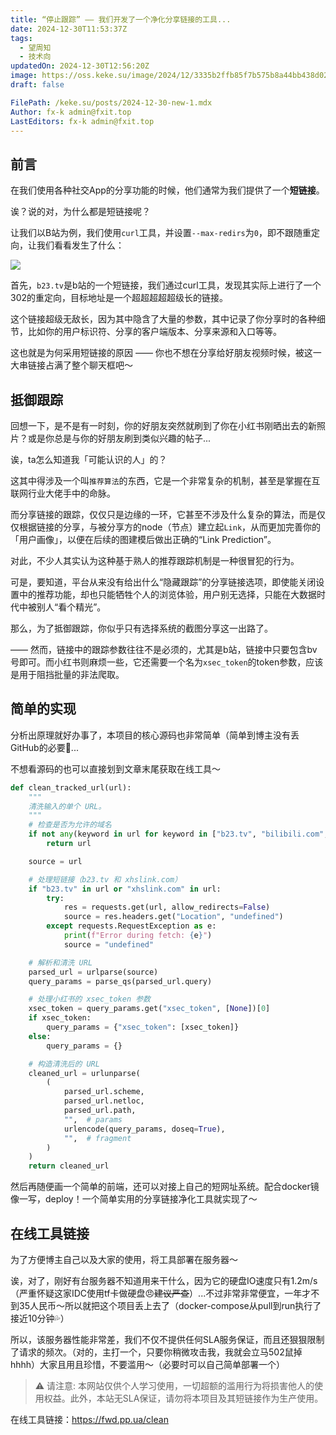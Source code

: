```yaml
---
title: “停止跟踪” —— 我们开发了一个净化分享链接的工具...
date: 2024-12-30T11:53:37Z
tags:
  - 望周知
  - 技术向
updatedOn: 2024-12-30T12:56:20Z
image: https://oss.keke.su/image/2024/12/3335b2ffb85f7b575b8a44bb438d02d1.png
draft: false

FilePath: /keke.su/posts/2024-12-30-new-1.mdx
Author: fx-k admin@fxit.top
LastEditors: fx-k admin@fxit.top
---
```


## 前言

在我们使用各种社交App的分享功能的时候，他们通常为我们提供了一个**短链接**。

诶？说的对，为什么都是短链接呢？

让我们以B站为例，我们使用`curl`工具，并设置`--max-redirs`为`0`，即不跟随重定向，让我们看看发生了什么：

![](https://oss.keke.su/image/2024/12/45e6295cf96147ec023bae1f6f2e7359.png)

首先，`b23.tv`是b站的一个短链接，我们通过curl工具，发现其实际上进行了一个302的重定向，目标地址是一个超超超超超级长的链接。

这个链接超级无敌长，因为其中隐含了大量的参数，其中记录了你分享时的各种细节，比如你的用户标识符、分享的客户端版本、分享来源和入口等等。

这也就是为何采用短链接的原因 —— 你也不想在分享给好朋友视频时候，被这一大串链接占满了整个聊天框吧～

## 抵御跟踪

回想一下，是不是有一时刻，你的好朋友突然就刷到了你在小红书刚晒出去的新照片？或是你总是与你的好朋友刷到类似兴趣的帖子...

诶，ta怎么知道我「可能认识的人」的？

这其中得涉及一个叫`推荐算法`的东西，它是一个非常复杂的机制，甚至是掌握在互联网行业大佬手中的命脉。

而分享链接的跟踪，仅仅只是边缘的一环，它甚至不涉及什么复杂的算法，而是仅仅根据链接的分享，与被分享方的node（节点）建立起`Link`，从而更加完善你的「用户画像」，以便在后续的图建模后做出正确的“Link Prediction”。

对此，不少人其实认为这种基于熟人的推荐跟踪机制是一种很冒犯的行为。

可是，要知道，平台从来没有给出什么“隐藏跟踪”的分享链接选项，即使能关闭设置中的推荐功能，却也只能牺牲个人的浏览体验，用户别无选择，只能在大数据时代中被别人“看个精光”。

那么，为了抵御跟踪，你似乎只有选择系统的截图分享这一出路了。

—— 然而，链接中的跟踪参数往往不是必须的，尤其是b站，链接中只要包含bv号即可。而小红书则麻烦一些，它还需要一个名为`xsec_token`的token参数，应该是用于阻挡批量的非法爬取。

## 简单的实现

分析出原理就好办事了，本项目的核心源码也非常简单（简单到博主没有丢GitHub的必要🤦...

不想看源码的也可以直接划到文章末尾获取在线工具～

```python
def clean_tracked_url(url):
    """
    清洗输入的单个 URL。
    """
    # 检查是否为允许的域名
    if not any(keyword in url for keyword in ["b23.tv", "bilibili.com", "xhslink.com"]):
        return url

    source = url

    # 处理短链接（b23.tv 和 xhslink.com）
    if "b23.tv" in url or "xhslink.com" in url:
        try:
            res = requests.get(url, allow_redirects=False)
            source = res.headers.get("Location", "undefined")
        except requests.RequestException as e:
            print(f"Error during fetch: {e}")
            source = "undefined"

    # 解析和清洗 URL
    parsed_url = urlparse(source)
    query_params = parse_qs(parsed_url.query)

    # 处理小红书的 xsec_token 参数
    xsec_token = query_params.get("xsec_token", [None])[0]
    if xsec_token:
        query_params = {"xsec_token": [xsec_token]}
    else:
        query_params = {}

    # 构造清洗后的 URL
    cleaned_url = urlunparse(
        (
            parsed_url.scheme,
            parsed_url.netloc,
            parsed_url.path,
            "",  # params
            urlencode(query_params, doseq=True),
            "",  # fragment
        )
    )
    return cleaned_url

```

然后再随便画一个简单的前端，还可以对接上自己的短网址系统。配合docker镜像一写，deploy！一个简单实用的分享链接净化工具就实现了～

## 在线工具链接

为了方便博主自己以及大家的使用，将工具部署在服务器～

诶，对了，刚好有台服务器不知道用来干什么，因为它的硬盘IO速度只有1.2m/s（严重怀疑这家IDC使用tf卡做硬盘😠~~建议严查~~）...不过非常非常便宜，一年才不到35人民币～所以就把这个项目丢上去了（docker-compose从pull到run执行了接近10分钟💦）

所以，该服务器性能非常差，我们不仅不提供任何SLA服务保证，而且还狠狠限制了请求的频次。（对的，主打一个，只要你稍微攻击我，我就会立马502鼠掉hhhh）大家且用且珍惜，不要滥用～（必要时可以自己简单部署一个）

> ⚠️ 请注意: 本网站仅供个人学习使用，一切超额的滥用行为将损害他人的使用权益。此外，本站无SLA保证，请勿将本项目及其短链接作为生产使用。

在线工具链接：https://fwd.pp.ua/clean

